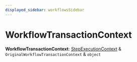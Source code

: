 ```yaml
---
displayed_sidebar: workflowsSidebar
---
```



# WorkflowTransactionContext

 **WorkflowTransactionContext**: [StepExecutionContext](../interfaces/workflows.StepExecutionContext.mdx) & `OriginalWorkflowTransactionContext` & `object`
